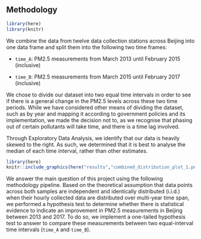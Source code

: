 ## Methodology
\label{sec:methods}
```r
library(here)
library(knitr)
```


We combine the data from twelve data collection stations across Beijing into one data frame and split them into the following two time frames:

-   `time_A`: PM2.5 measurements from March 2013 until February 2015 (inclusive)

-   `time_B`: PM2.5 measurements from March 2015 until February 2017 (inclusive)

We chose to divide our dataset into two equal time intervals in order to see if there is a general change in the PM2.5 levels across these two time periods. While we have considered other means of dividing the dataset, such as by year and mapping it according to government policies and its implementation, we made the decision not to, as we recognise that phasing out of certain pollutants will take time, and there is a time lag involved. 

Through Exploratory Data Analysis, we identify that our data is heavily skewed to the right. As such, we determined that it is best to analyse the median of each time interval, rather than other estimates. 

```r
library(here)
knitr::include_graphics(here("results","combined_distribution_plot_1.png"))
```

We answer the main question of this project using the following methodology pipeline. Based on the theoretical assumption that data points across both samples are independent and identically distributed (i.i.d.) when their hourly collected data are distributed over multi-year time span, we performed a hypothesis test to determine whether there is statistical evidence to indicate an improvement in PM2.5 measurements in Beijing between 2013 and 2017. To do so, we implement a one-tailed hypothesis test to answer to compare these measurements between two equal-interval time intervals (`time_A` and `time_B`).
